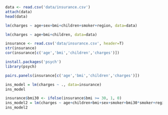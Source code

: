```r
data <- read.csv('data/insurance.csv')
attach(data)
head(data)
```

```r
lm(charges ~ age+sex+bmi+children+smoker+region, data=data)
```

```r
lm(charges ~ age+bmi+children, data=data)
```

```r
insurance <- read.csv('data/insurance.csv', header=T)
str(insurance)
cor(insurance[c('age','bmi','children','charges')])
```

```r
install.packages('psych')
library(psych)
```

```r
pairs.panels(insurance[c('age','bmi','children','charges')])
```

```r
ins_model = lm(charges ~ ., data=insurance)
ins_model
```

```r
insurance$bmi30 <- ifelse(insurance$bmi >= 30, 1, 0)
ins_model2 = lm(charges ~ age+children+bmi+sex+smoker+bmi30*smoker+region, data=insurance)
ins_model2
```



